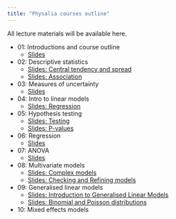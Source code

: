```yaml
---
title: "Physalia courses outline"
---
```


<script type="text/javascript" src="http://cdn.mathjax.org/mathjax/latest/MathJax.js?config=TeX-AMS-MML_HTMLorMML"></script>

All lecture materials will be available here.

- 01: Introductions and course outline
    - [Slides](slides/Introduction.html)


- 02: Descriptive statistics
    - [Slides: Central tendency and spread](slides/Descriptive_statistics_05.html)
    - [Slides: Association](slides/Association_05a.html)



- 03: Measures of uncertainty
    - [Slides](slides/Confidence_intervals.html)

- 04: Intro to linear models
    - [Slides: Regression](slides/intro-linear-model.html) 

- 05: Hypothesis testing
    - [Slides: Testing](slides/testing.html)
    - [Slides: P-values](slides/Error_rates.html)

    
- 06: Regression
    - [Slides](slides/linear-regression.html)

    
- 07: ANOVA
    - [Slides](slides/ANOVA.html)
    
 
- 08: Multivariate models
    - [Slides: Complex models](slides/Complex_models.html)
    - [Slides: Checking and Refining models](slides/Refining_models.html)
    

- 09: Generalised linear models
  - [Slides: Introduction to Generalised Linear Models](slides/Generalized-Linear-Models.html)
  - [Slides: Binomial and Poisson distributions](slides/Generalized-Linear-Models-Part-2.html)

- 10: Mixed effects models

    
